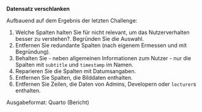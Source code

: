 **Datensatz verschlanken**


Aufbauend auf dem Ergebnis der letzten Challenge:


1. Welche Spalten halten Sie für nicht relevant, um das Nutzerverhalten besser zu verstehen?. Begründen Sie die Auswahl.
2. Entfernen Sie redundante Spalten (nach eigenem Ermessen und mit Begründung).
3. Behalten Sie - neben allgemeinen Informationen zum Nutzer - nur die Spalten mit `subtitle` und `timestamp` im Namen.
4. Reparieren Sie die Spalten mit Datumsangaben.
5. Entfernen Sie Spalten, die Bilddaten enthalten.
6. Entfernen Sie Zeilen, die Daten von Admins, Developern oder `lecturer`s enthalten.




Ausgabeformat: Quarto (Bericht)
